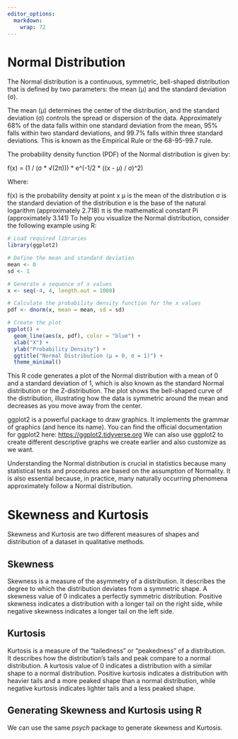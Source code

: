 ```yaml
---
editor_options: 
  markdown: 
    wrap: 72
---
```


# Normal Distribution

The Normal distribution is a continuous, symmetric, bell-shaped
distribution that is defined by two parameters: the mean (μ) and the
standard deviation (σ).

The mean (μ) determines the center of the distribution, and the standard
deviation (σ) controls the spread or dispersion of the data.
Approximately 68% of the data falls within one standard deviation from
the mean, 95% falls within two standard deviations, and 99.7% falls
within three standard deviations. This is known as the Empirical Rule or
the 68-95-99.7 rule.

The probability density function (PDF) of the Normal distribution is
given by:

f(x) = (1 / (σ \* √(2π))) \* e\^(-1/2 \* ((x - μ) / σ)\^2)

Where:

f(x) is the probability density at point x μ is the mean of the
distribution σ is the standard deviation of the distribution e is the
base of the natural logarithm (approximately 2.718) π is the
mathematical constant Pi (approximately 3.141) To help you visualize the
Normal distribution, consider the following example using R:

```r
# Load required libraries
library(ggplot2)

# Define the mean and standard deviation
mean <- 0
sd <- 1

# Generate a sequence of x values
x <- seq(-4, 4, length.out = 1000)

# Calculate the probability density function for the x values
pdf <- dnorm(x, mean = mean, sd = sd)

# Create the plot
ggplot() +
  geom_line(aes(x, pdf), color = "blue") +
  xlab("X") +
  ylab("Probability Density") +
  ggtitle("Normal Distribution (μ = 0, σ = 1)") +
  theme_minimal()
```

This R code generates a plot of the Normal distribution with a mean of 0
and a standard deviation of 1, which is also known as the standard
Normal distribution or the Z-distribution. The plot shows the
bell-shaped curve of the distribution, illustrating how the data is
symmetric around the mean and decreases as you move away from the
center.

ggplot2 is a powerful package to draw graphics. It implements the
grammar of graphics (and hence its name). You can find the official
documentation for ggplot2 here: <https://ggplot2.tidyverse.org> We can
also use ggplot2 to create different descriptive graphs we create
earlier and also customize as we want.

Understanding the Normal distribution is crucial in statistics because
many statistical tests and procedures are based on the assumption of
Normality. It is also essential because, in practice, many naturally
occurring phenomena approximately follow a Normal distribution.

# Skewness and Kurtosis

Skewness and Kurtosis are two different measures of shapes and
distribution of a dataset in qualitative methods.

## Skewness

Skewness is a measure of the asymmetry of a distribution. It describes
the degree to which the distribution deviates from a symmetric shape. A
skewness value of 0 indicates a perfectly symmetric distribution.
Positive skewness indicates a distribution with a longer tail on the
right side, while negative skewness indicates a longer tail on the left
side.

## Kurtosis

Kurtosis is a measure of the "tailedness" or "peakedness" of a
distribution. It describes how the distribution's tails and peak compare
to a normal distribution. A kurtosis value of 0 indicates a distribution
with a similar shape to a normal distribution. Positive kurtosis
indicates a distribution with heavier tails and a more peaked shape than
a normal distribution, while negative kurtosis indicates lighter tails
and a less peaked shape.

## Generating Skewness and Kurtosis using R

We can use the same *psych* package to generate skewness and Kurtosis.

